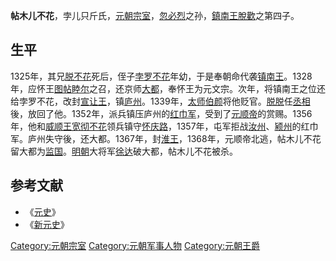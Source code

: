 '''帖木儿不花'''{{BD|1286年||1368年|}}，孛儿只斤氏，[[元朝|元朝]][[宗室|宗室]]，[[忽必烈|忽必烈]]之孙，[[脫歡_(鎮南王)|鎮南王脫歡]]之第四子。

==生平==
1325年，其兄[[脱不花|脱不花]]死后，侄子[[孛罗不花|孛罗不花]]年幼，于是奉朝命代袭[[镇南王|镇南王]]。1328年，应怀王[[图帖睦尔|图帖睦尔]]之召，还京师[[大都|大都]]，奉怀王为元文宗。次年，将镇南王之位还给孛罗不花，改封[[宣让王|宣让王]]，镇[[庐州|庐州]]。1339年，[[太师|太师]][[伯顏_(蔑兒乞部)|伯颜]]将他贬官。[[脱脱|脱脱]]任[[丞相|丞相]]後，放回了他。1352年，派兵镇压庐州的[[红巾军|红巾军]]，受到了[[元顺帝|元顺帝]]的赏赐。1356年，他和[[威顺王|威顺王]][[宽彻不花|宽彻不花]]领兵镇守[[怀庆路|怀庆路]]，1357年，屯军拒战[[汝州|汝州]]、[[颍州|颍州]]的红巾军。庐州失守後，还大都。1367年，封[[淮王|淮王]]，1368年，元顺帝北逃，帖木儿不花留大都为[[监国|监国]]。[[明朝|明朝]]大将军[[徐达|徐达]]破大都，帖木儿不花被杀。

==参考文献==
*《[[元史|元史]]》
*《[[新元史|新元史]]》
[[Category:元朝宗室|Category:元朝宗室]]
[[Category:元朝军事人物|Category:元朝军事人物]]
[[Category:元朝王爵|Category:元朝王爵]]